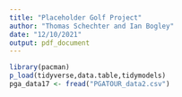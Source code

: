 ```yaml
---
title: "Placeholder Golf Project"
author: "Thomas Schechter and Ian Bogley"
date: "12/10/2021"
output: pdf_document
---
```


```r
library(pacman)
p_load(tidyverse,data.table,tidymodels)
pga_data17 <- fread("PGATOUR_data2.csv")
```

```r

```

